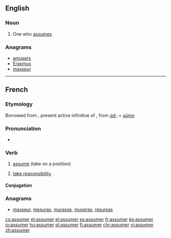 ==English==

===Noun===
{{en-noun}}

# One who [[assume]]s.

===Anagrams===
* [[amusers#English|amusers]]
* [[Erasmus#English|Erasmus]]
* [[masseur#English|masseur]]

----

==French==

===Etymology===
Borrowed from {{etyl|la|fr}} {{m|la|assūmere}}, present active infinitive of {{m|la|assūmō}}, from ''[[ad-]] + [[sumo|sūmo]]''

===Pronunciation===
* {{IPA|/a.sy.me/|lang=fr}}

===Verb===
{{fr-verb}}

# {{context|transitive|lang=fr}} [[assume]] (take on a position)
# [[take responsibility]]

====Conjugation====
{{fr-conj-er|assum|avoir}}

===Anagrams===
* [[masseur#French|masseur]], [[mesuras#French|mesuras]], [[murasse#French|murasse]], [[museras#French|museras]], [[résumas#French|résumas]]

[[cs:assumer]]
[[et:assumer]]
[[el:assumer]]
[[es:assumer]]
[[fr:assumer]]
[[ko:assumer]]
[[io:assumer]]
[[hu:assumer]]
[[pl:assumer]]
[[fi:assumer]]
[[chr:assumer]]
[[vi:assumer]]
[[zh:assumer]]